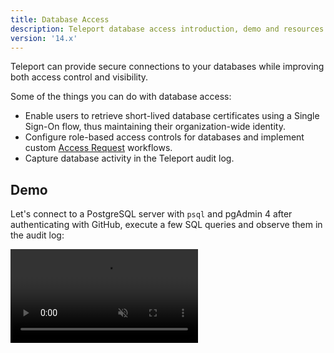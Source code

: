 ```yaml
---
title: Database Access
description: Teleport database access introduction, demo and resources.
version: '14.x'
---
```


Teleport can provide secure connections to your databases while improving both
access control and visibility.

Some of the things you can do with database access:

- Enable users to retrieve short-lived database certificates using a Single Sign-On
  flow, thus maintaining their organization-wide identity.
- Configure role-based access controls for databases and implement custom
  [Access Request](/ver/14.x/access-controls/access-requests) workflows.
- Capture database activity in the Teleport audit log.

## Demo

Let's connect to a PostgreSQL server with `psql` and pgAdmin 4 after authenticating
with GitHub, execute a few SQL queries and observe them in the audit log:

<video autoPlay loop muted playsInline controls>
  <source src="../../../../assets/dbaccessdemo-d2b07ea2a0.mp4" type="video/mp4" />

  <source src="../../../../assets/dbaccessdemo-71558a025e.webm" type="video/webm" />

  Your browser does not support the video tag.
</video>

## Getting started

- [Getting started](/ver/14.x/database-access/getting-started): Connect Aurora PostgreSQL in a 10
  minute guide.

## How to connect your database to Teleport

- [Active Directory SQL Server](/ver/14.x/database-access/guides/sql-server-ad): Connect Microsoft SQL Server with Active Directory authentication.
- [Active Directory SQL Server with PKINIT](/ver/14.x/database-access/guides/sql-server-ad-pkinit): Connect Microsoft SQL Server with Active Directory PKINIT authentication.
- [AWS DynamoDB](/ver/14.x/database-access/guides/aws-dynamodb): Connect AWS DynamoDB.
- [AWS OpenSearch](/ver/14.x/database-access/guides/aws-opensearch): Connect AWS OpenSearch.
- [AWS ElastiCache & MemoryDB](/ver/14.x/database-access/guides/redis-aws): Connect AWS ElastiCache or AWS MemoryDB for Redis database.
- [AWS RDS & Aurora](/ver/14.x/database-access/guides/rds): Connect AWS RDS or Aurora PostgreSQL, MariaDB or MySQL database.
- [AWS RDS Proxy](/ver/14.x/database-access/guides/rds-proxy): Connect AWS RDS Proxy instances to Teleport.
- [AWS Redshift](/ver/14.x/database-access/guides/postgres-redshift): Connect AWS Redshift database.
- [AWS Redshift Serverless](/ver/14.x/database-access/guides/redshift-serverless): Connect to AWS Redshift serverless.
- [AWS Keyspaces (Apache Cassandra)](/ver/14.x/database-access/guides/aws-cassandra-keyspaces): Connect to an AWS Keyspaces database.
- [Azure PostgreSQL & MySQL](/ver/14.x/database-access/guides/azure-postgres-mysql): Connect Azure PostgreSQL or MySQL.
- [Azure Cache for Redis](/ver/14.x/database-access/guides/azure-redis): Connect Azure Cache for Redis.
- [Azure SQL Server](/ver/14.x/database-access/guides/azure-sql-server-ad): Connect Azure SQL Server with Azure Active Directory authentication.
- [GCP Cloud SQL MySQL](/ver/14.x/database-access/guides/mysql-cloudsql): Connect GCP Cloud SQL MySQL database.
- [GCP Cloud SQL PostgreSQL](/ver/14.x/database-access/guides/postgres-cloudsql): Connect GCP Cloud SQL PostgreSQL database.
- [MongoDB Atlas](/ver/14.x/database-access/guides/mongodb-atlas): Connect MongoDB Atlas cluster.
- [Self-hosted CockroachDB](/ver/14.x/database-access/guides/cockroachdb-self-hosted): Connect self-hosted CockroachDB database.
- [Self-hosted Elasticsearch](/ver/14.x/database-access/guides/elastic)
- [Self-hosted MongoDB](/ver/14.x/database-access/guides/mongodb-self-hosted): Connect self-hosted MongoDB database.
- [Self-hosted MySQL & MariaDB](/ver/14.x/database-access/guides/mysql-self-hosted): Connect self-hosted MySQL or MariaDB database.
- [Self-hosted PostgreSQL](/ver/14.x/database-access/guides/postgres-self-hosted): Connect self-hosted PostgreSQL database.
- [Self-hosted Redis Cluster](/ver/14.x/database-access/guides/redis-cluster): Connect a self-hosted Redis Cluster.
- [Self-hosted Redis](/ver/14.x/database-access/guides/redis): Connect self-hosted Redis.
- [Self-Hosted Cassandra & ScyllaDB](/ver/14.x/database-access/guides/cassandra-self-hosted): Connect self-hosted Cassandra or ScyllaDB.
- [Self-Hosted Oracle](/ver/14.x/database-access/guides/oracle-self-hosted): Connect self-hosted Oracle database.
- [Snowflake](/ver/14.x/database-access/guides/snowflake): Connect Snowflake.

## Other guides

- [GUI clients](/ver/14.x/connect-your-client/gui-clients): Configure database graphical clients.
- [Dynamic Registration](/ver/14.x/database-access/guides/dynamic-registration): Register/unregister databases without restarting Teleport.
- [High Availability](/ver/14.x/database-access/guides/ha): Deploy database access in HA configuration.
- [AWS Cross-Account Access](/ver/14.x/database-access/guides/aws-cross-account): Connect AWS databases in external AWS accounts.

## Resources

To learn more about configuring role-based access control for database access,
check out the [RBAC](/ver/14.x/database-access/rbac) section.

The [Architecture](/ver/14.x/database-access/architecture) section provides a more in-depth look at
Teleport Database Service internals such as networking and security.

See [Reference](/ver/14.x/database-access/reference) for an overview of
database access-related configuration and CLI commands.

If you hit any issues, check out the [Troubleshooting
documentation](/ver/14.x/database-access/troubleshooting) for common problems and solutions.

## FAQ

Finally, check out [Frequently Asked Questions](/ver/14.x/database-access/faq).
